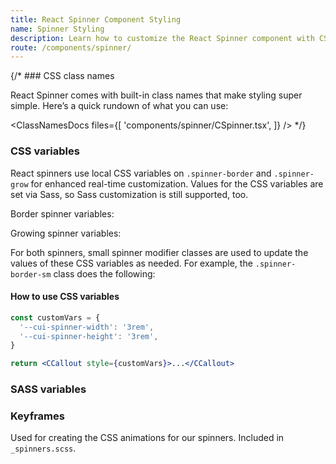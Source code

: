 ```yaml
---
title: React Spinner Component Styling
name: Spinner Styling
description: Learn how to customize the React Spinner component with CSS classes, variables, and SASS for flexible styling and seamless integration into your design.
route: /components/spinner/
---
```


{/* ### CSS class names

React Spinner comes with built-in class names that make styling super simple. Here’s a quick rundown of what you can use:

<ClassNamesDocs
  files={[
    'components/spinner/CSpinner.tsx',
  ]}
/> */}

### CSS variables

React spinners use local CSS variables on `.spinner-border` and `.spinner-grow` for enhanced real-time customization. Values for the CSS variables are set via Sass, so Sass customization is still supported, too.

Border spinner variables:

<ScssDocs file="_spinners.scss" capture="spinner-border-css-vars" />

Growing spinner variables:

<ScssDocs file="_spinners.scss" capture="spinner-grow-css-vars" />

For both spinners, small spinner modifier classes are used to update the values of these CSS variables as needed. For example, the `.spinner-border-sm` class does the following:

<ScssDocs file="_spinners.scss" capture="spinner-border-sm-css-vars" />

#### How to use CSS variables

```jsx
const customVars = {
  '--cui-spinner-width': '3rem',
  '--cui-spinner-height': '3rem',
}

return <CCallout style={customVars}>...</CCallout>
```

### SASS variables

<ScssDocs file="_variables.scss" capture="spinner-variables" />

### Keyframes

Used for creating the CSS animations for our spinners. Included in `_spinners.scss`.

<ScssDocs file="_spinners.scss" capture="spinner-border-keyframes" />

<ScssDocs file="_spinners.scss" capture="spinner-grow-keyframes" />

